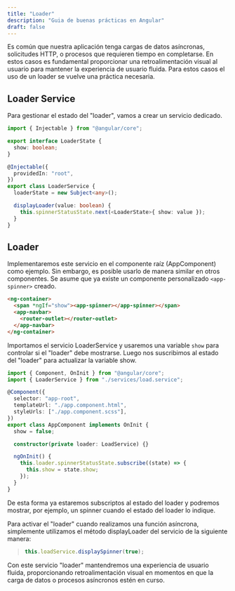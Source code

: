 ---
title: "Loader"
description: "Guia de buenas prácticas en Angular"
draft: false
---


Es común que nuestra aplicación tenga cargas de datos asíncronas, solicitudes HTTP, o procesos que requieren tiempo en completarse. En estos casos es fundamental proporcionar una retroalimentación visual al usuario para mantener la experiencia de usuario fluida. Para estos casos el uso de un loader se vuelve una práctica necesaria.

## Loader Service

Para gestionar el estado del "loader", vamos a crear un servicio dedicado.

```ts
import { Injectable } from "@angular/core";

export interface LoaderState {
  show: boolean;
}

@Injectable({
  providedIn: "root",
})
export class LoaderService {
  loaderState = new Subject<any>();

  displayLoader(value: boolean) {
    this.spinnerStatusState.next(<LoaderState>{ show: value });
  }
}
```

## Loader

Implementaremos este servicio en el componente raíz (AppComponent) como ejemplo. Sin embargo, es posible usarlo de manera similar en otros componentes. Se asume que ya existe un componente personalizado `<app-spinner>` creado.

```html
<ng-container>
  <span *ngIf="show"><app-spinner></app-spinner></span>
  <app-navbar>
    <router-outlet></router-outlet>
  </app-navbar>
</ng-container>
```

Importamos el servicio LoaderService y usaremos una variable `show` para controlar si el "loader" debe mostrarse. Luego nos suscribimos al estado del "loader" para actualizar la variable show.

```ts
import { Component, OnInit } from "@angular/core";
import { LoaderService } from "./services/load.service";

@Component({
  selector: "app-root",
  templateUrl: "./app.component.html",
  styleUrls: ["./app.component.scss"],
})
export class AppComponent implements OnInit {
  show = false;

  constructor(private loader: LoadService) {}

  ngOnInit() {
    this.loader.spinnerStatusState.subscribe((state) => {
      this.show = state.show;
    });
  }
}
```

De esta forma ya estaremos subscriptos al estado del loader y podremos mostrar, por ejemplo, un spinner cuando el estado del loader lo indique.

Para activar el "loader" cuando realizamos una función asíncrona, simplemente utilizamos el método displayLoader del servicio de la siguiente manera:

> ```ts
> this.loadService.displaySpinner(true);
> ```

Con este servicio "loader" mantendremos una experiencia de usuario fluida, proporcionando retroalimentación visual en momentos en que la carga de datos o procesos asíncronos estén en curso.
